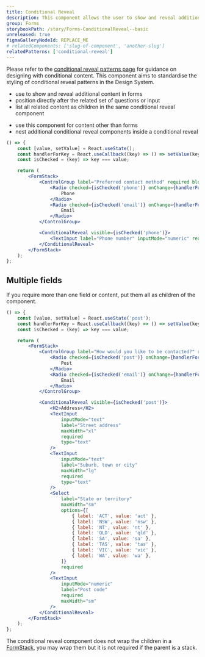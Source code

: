 ```yaml
---
title: Conditional Reveal
description: This component allows the user to show and reveal additional information based on conditional forms.
group: Forms
storybookPath: /story/Forms-ConditionalReveal--basic
unreleased: true
figmaGalleryNodeId: REPLACE_ME
# relatedComponents: ['slug-of-component', 'another-slug']
relatedPatterns: ['conditional-reveal']
---
```


Please refer to the [conditional reveal patterns page](/patterns/conditional-reveal) for guidance on designing with conditional content. This component aims to standardise the styling of conditional reveal patterns in the Design System.

<DoHeading />

- use to show and reveal additional content in forms
- position directly after the related set of questions or input
- list all related content as children in the same conditional reveal component

<DontHeading />

- use this component for content other than forms
- nest additional conditional reveal components inside a conditional reveal

```jsx live
() => {
	const [value, setValue] = React.useState();
	const handlerForKey = React.useCallback((key) => () => setValue(key), []);
	const isChecked = (key) => key === value;

	return (
		<FormStack>
			<ControlGroup label="Preferred contact method" required block>
				<Radio checked={isChecked('phone')} onChange={handlerForKey('phone')}>
					Phone
				</Radio>
				<Radio checked={isChecked('email')} onChange={handlerForKey('email')}>
					Email
				</Radio>
			</ControlGroup>

			<ConditionalReveal visible={isChecked('phone')}>
				<TextInput label="Phone number" inputMode="numeric" required />
			</ConditionalReveal>
		</FormStack>
	);
};
```

## Multiple fields

If you require more than one field or content, put them all as children of the component.

```jsx live
() => {
	const [value, setValue] = React.useState('post');
	const handlerForKey = React.useCallback((key) => () => setValue(key), []);
	const isChecked = (key) => key === value;

	return (
		<FormStack>
			<ControlGroup label="How would you like to be contacted?" required block>
				<Radio checked={isChecked('post')} onChange={handlerForKey('post')}>
					Post
				</Radio>
				<Radio checked={isChecked('email')} onChange={handlerForKey('email')}>
					Email
				</Radio>
			</ControlGroup>

			<ConditionalReveal visible={isChecked('post')}>
				<H2>Address</H2>
				<TextInput
					inputMode="text"
					label="Street address"
					maxWidth="xl"
					required
					type="text"
				/>
				<TextInput
					inputMode="text"
					label="Suburb, town or city"
					maxWidth="lg"
					required
					type="text"
				/>
				<Select
					label="State or territory"
					maxWidth="sm"
					options={[
						{ label: 'ACT', value: 'act' },
						{ label: 'NSW', value: 'nsw' },
						{ label: 'NT', value: 'nt' },
						{ label: 'QLD', value: 'qld' },
						{ label: 'SA', value: 'sa' },
						{ label: 'TAS', value: 'tas' },
						{ label: 'VIC', value: 'vic' },
						{ label: 'WA', value: 'wa' },
					]}
					required
				/>
				<TextInput
					inputMode="numeric"
					label="Post code"
					required
					maxWidth="sm"
				/>
			</ConditionalReveal>
		</FormStack>
	);
};
```

The conditional reveal component does not wrap the children in a [FormStack](/components/form-stack), you may wrap them but it is not required if the parent is a stack.
